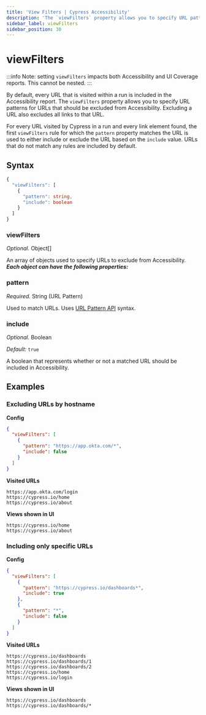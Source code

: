 ```yaml
---
title: 'View Filters | Cypress Accessibility'
description: 'The `viewFilters` property allows you to specify URL patterns for URLs that should be excluded from Accessibility.'
sidebar_label: viewFilters
sidebar_position: 30
---
```


<ProductHeading product="accessibility" />

# viewFilters

:::info
Note: setting `viewFilters` impacts both Accessibility and UI Coverage reports.
This cannot be nested.
:::

By default, every URL that is visited within a run is included in the Accessibility report. The `viewFilters` property allows you to specify URL patterns for URLs that should be excluded from Accessibility. Excluding a URL also excludes all links to that URL.

For every URL visited by Cypress in a run and every link element found, the first `viewFilters` rule for which the `pattern` property matches the URL is used to either include or exclude the URL based on the `include` value. URLs that do not match any rules are included by default.

## Syntax

```typescript
{
  "viewFilters": [
    {
      "pattern": string,
      "include": boolean
    }
  ]
}
```

### viewFilters

_Optional._ Object\[]

An array of objects used to specify URLs to exclude from Accessibility. _**Each object can have the following properties:**_

### pattern

_Required._ String (URL Pattern)

Used to match URLs. Uses [URL Pattern API](https://developer.mozilla.org/en-US/docs/Web/API/URL_Pattern_API) syntax.

### include

_Optional._ Boolean

_Default:_ `true`

A boolean that represents whether or not a matched URL should be included in Accessibility.

## Examples

### Excluding URLs by hostname

**Config**

```json
{
  "viewFilters": [
    {
      "pattern": "https://app.okta.com/*",
      "include": false
    }
  ]
}
```

**Visited URLs**

```
https://app.okta.com/login
https://cypress.io/home
https://cypress.io/about
```

**Views shown in UI**

```
https://cypress.io/home
https://cypress.io/about
```

### Including only specific URLs

**Config**

```json
{
  "viewFilters": [
    {
      "pattern": "https://cypress.io/dashboards*",
      "include": true
    },
    {
      "pattern": "*",
      "include": false
    }
  ]
}
```

**Visited URLs**

```
https://cypress.io/dashboards
https://cypress.io/dashboards/1
https://cypress.io/dashboards/2
https://cypress.io/home
https://cypress.io/login
```

**Views shown in UI**

```
https://cypress.io/dashboards
https://cypress.io/dashboards/*
```
